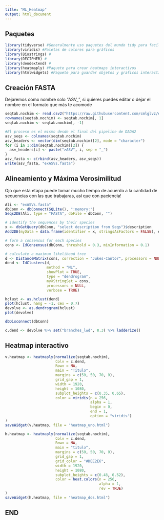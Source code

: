 ```yaml
---
title: "ML_Heatmap"
output: html_document
---
```


## Paquetes
```r
library(tidyverse) #Generalmente uso paquetes del mundo tidy para facilitar el orden y flujo de trabajo
library(viridis) #Paletas de colores para gráficos
library(Biostrings) #
library(DECIPHER) #
library(dendextend) #
library(heatmaply) #Paquete para crear heatmaps interactivos
library(htmlwidgets) #Paquete para guardar objetos y graficos interactivos
```

## Creación FASTA
Dejaremos como nombre solo "ASV_", si quieres puedes editar o dejar el nombre en el formato que más te acomode
```r
seqtab.nochim <- read.csv2("https://raw.githubusercontent.com/cmlglvz/datasets/master/Data/eAnalisis/ShaASVs.csv", header = TRUE, skip = 0, sep = ";", dec = ".", fill = TRUE)
rownames(seqtab.nochim) <- seqtab.nochim[, 1]
seqtab.nochim <- seqtab.nochim[, -1]

#El proceso es el mismo desde el final del pipeline de DADA2
asv_seqs <- colnames(seqtab.nochim)
asv_headers <- vector(dim(seqtab.nochim)[2], mode = "character")
for (i in 1:dim(seqtab.nochim)[2]) {
  asv_headers[i] <- paste(">ASV", i, sep = "_")
}
asv_fasta <- c(rbind(asv_headers, asv_seqs))
write(asv_fasta, "exASVs.fasta")
```

## Alineamiento y Máxima Verosimilitud
Ojo que esta etapa puede tomar mucho tiempo de acuerdo a la cantidad de secuencias con las que trabajaras, así que con paciencia!
```r
Ali <- "exASVs.fasta"
dbConn <- dbConnect(SQLite(), ":memory:")
Seqs2DB(Ali, type = "FASTA", dbFile = dbConn, "")

# identify the sequences by their species
x <- dbGetQuery(dbConn, "select description from Seqs")$description
Add2DB(myData = data.frame(identifier = x, stringsAsFactors = FALSE), dbConn)

# form a consensus for each species
cons <- IdConsensus(dbConn, threshold = 0.3, minInformation = 0.1)

# calculate a maximum likelihood tree
d <- DistanceMatrix(cons, correction = "Jukes-Cantor", processors = NULL, verbose = TRUE)
dend <- IdClusters(d, 
                   method = "ML", 
                   showPlot = TRUE, 
                   type = "dendrogram", 
                   myXStringSet = cons, 
                   processors = NULL, 
                   verbose = TRUE)

hclust <- as.hclust(dend)
plot(hclust, hang = -1, cex = 0.7)
devolve <- as.dendrogram(hclust)
plot(devolve)

dbDisconnect(dbConn)

c.dend <- devolve %>% set("branches_lwd", 0.3) %>% ladderize()
```

## Heatmap interactivo
```r
v.heatmap <- heatmaply(normalize(seqtab.nochim), 
                       Colv = c.dend, 
                       Rowv = NA, 
                       main = "Titulo",
                       margins = c(50, 50, 70, 0),
                       grid_gap = 1, 
                       width = 1920,
                       height = 1080, 
                       subplot_heights = c(0.35, 0.65), 
                       color = viridis(n = 256, 
                                       alpha = 1, 
                                       begin = 0, 
                                       end = 1, 
                                       option = "viridis")
)
saveWidget(v.heatmap, file = "heatmap_uno.html")

h.heatmap <- heatmaply(normalize(seqtab.nochim),
                       Colv = c.dend, 
                       Rowv = NA, 
                       main = "titulo", 
                       margins = c(50, 50, 70, 0), 
                       grid_gap = 1, 
                       grid_color = "#DEE2E6", 
                       width = 1920, 
                       height = 1080, 
                       subplot_heights = c(0.48, 0.52), 
                       color = heat.colors(n = 256, 
                                           alpha = 1, 
                                           rev = TRUE)
)
saveWidget(h.heatmap, file = "heatmap_dos.html")
```

## END

